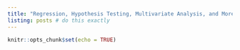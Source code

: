 ```yaml
---
title: "Regression, Hypothesis Testing, Multivariate Analysis, and More!"  # any name you want here
listing: posts # do this exactly
---
```


```r
knitr::opts_chunk$set(echo = TRUE)
```
